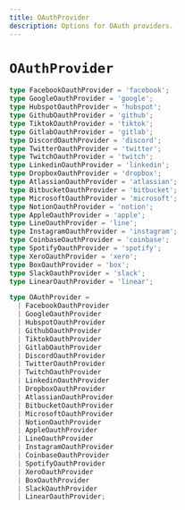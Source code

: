 ```yaml
---
title: OAuthProvider
description: Options for OAuth providers.
---
```


# `OAuthProvider`

```ts
type FacebookOauthProvider = 'facebook';
type GoogleOauthProvider = 'google';
type HubspotOauthProvider = 'hubspot';
type GithubOauthProvider = 'github';
type TiktokOauthProvider = 'tiktok';
type GitlabOauthProvider = 'gitlab';
type DiscordOauthProvider = 'discord';
type TwitterOauthProvider = 'twitter';
type TwitchOauthProvider = 'twitch';
type LinkedinOauthProvider = 'linkedin';
type DropboxOauthProvider = 'dropbox';
type AtlassianOauthProvider = 'atlassian';
type BitbucketOauthProvider = 'bitbucket';
type MicrosoftOauthProvider = 'microsoft';
type NotionOauthProvider = 'notion';
type AppleOauthProvider = 'apple';
type LineOauthProvider = 'line';
type InstagramOauthProvider = 'instagram';
type CoinbaseOauthProvider = 'coinbase';
type SpotifyOauthProvider = 'spotify';
type XeroOauthProvider = 'xero';
type BoxOauthProvider = 'box';
type SlackOauthProvider = 'slack';
type LinearOauthProvider = 'linear';

type OAuthProvider =
  | FacebookOauthProvider
  | GoogleOauthProvider
  | HubspotOauthProvider
  | GithubOauthProvider
  | TiktokOauthProvider
  | GitlabOauthProvider
  | DiscordOauthProvider
  | TwitterOauthProvider
  | TwitchOauthProvider
  | LinkedinOauthProvider
  | DropboxOauthProvider
  | AtlassianOauthProvider
  | BitbucketOauthProvider
  | MicrosoftOauthProvider
  | NotionOauthProvider
  | AppleOauthProvider
  | LineOauthProvider
  | InstagramOauthProvider
  | CoinbaseOauthProvider
  | SpotifyOauthProvider
  | XeroOauthProvider
  | BoxOauthProvider
  | SlackOauthProvider
  | LinearOauthProvider;
```